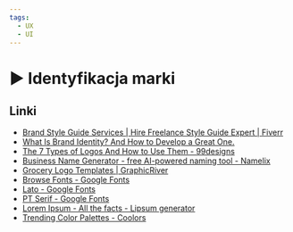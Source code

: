 ```yaml
---
tags:
  - UX
  - UI
---
```



# ▶️ Identyfikacja marki

<YouTubePlayer videoId="ttB_o4cB2r0" />

## Linki

- [Brand Style Guide Services | Hire Freelance Style Guide Expert | Fiverr](https://www.fiverr.com/categories/graphics-design/brand-style-guides)
- [What Is Brand Identity? And How to Develop a Great One.](https://99designs.com/blog/tips/brand-identity/)
- [The 7 Types of Logos And How to Use Them - 99designs](https://99designs.com/blog/tips/types-of-logos/)
- [Business Name Generator - free AI-powered naming tool - Namelix](https://namelix.com/)
- [Grocery Logo Templates | GraphicRiver](https://graphicriver.net/graphics-with-grocery-in-logo-templates)
- [Browse Fonts - Google Fonts](https://fonts.google.com/)
- [Lato - Google Fonts](https://fonts.google.com/specimen/Lato)
- [PT Serif - Google Fonts](https://fonts.google.com/specimen/PT+Serif)
- [Lorem Ipsum - All the facts - Lipsum generator](https://lipsum.com/)
- [Trending Color Palettes - Coolors](https://coolors.co/palettes/trending)
